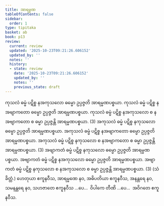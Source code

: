 ```yaml
---
title: အာရမ္မဏ
tableOfContents: false
sidebar:
  order: 1
type: tipitaka
basket: ab
book: p13
review:
  current: review
  updated: '2025-10-23T09:21:26.606152'
  updated_by: ''
  notes: ''
  history:
  - state: review
    date: '2025-10-23T09:21:26.606152'
    updated_by: ''
    notes: ''
    previous_state: draft
---
```



<ReviewStatus review={frontmatter.review} showDetails={true} />

<HypothesisAnnotation frontmatter={frontmatter} />

<DynamicBreadcrumb />

<Division number="5" book="p13" e="ch" v="40" p="174">

<Paragraph number="7" book="p13">
ကုသလံ ဓမ္မံ ပဋိစ္စ နအကုသလော ဓမ္မော ဥပ္ပဇ္ဇတိ အာရမ္မဏပစ္စယာ. ကုသလံ ဓမ္မံ ပဋိစ္စ နအဗျာကတော ဓမ္မော ဥပ္ပဇ္ဇတိ အာရမ္မဏပစ္စယာ. ကုသလံ ဓမ္မံ ပဋိစ္စ နအကုသလော စ နအဗျာကတော စ ဓမ္မာ ဥပ္ပဇ္ဇန္တိ အာရမ္မဏပစ္စယာ. (3)
</Paragraph>

<Paragraph number="8" book="p13">
အကုသလံ ဓမ္မံ ပဋိစ္စ နကုသလော ဓမ္မော ဥပ္ပဇ္ဇတိ အာရမ္မဏပစ္စယာ. အကုသလံ ဓမ္မံ ပဋိစ္စ နအဗျာကတော ဓမ္မော ဥပ္ပဇ္ဇတိ အာရမ္မဏပစ္စယာ. အကုသလံ ဓမ္မံ ပဋိစ္စ နကုသလော စ နအဗျာကတော စ ဓမ္မာ ဥပ္ပဇ္ဇန္တိ အာရမ္မဏပစ္စယာ. (3)
</Paragraph>

<Paragraph number="9" book="p13">
အဗျာကတံ ဓမ္မံ ပဋိစ္စ နကုသလော ဓမ္မော ဥပ္ပဇ္ဇတိ အာရမ္မဏပစ္စယာ. အဗျာကတံ ဓမ္မံ ပဋိစ္စ နအကုသလော ဓမ္မော ဥပ္ပဇ္ဇတိ အာရမ္မဏပစ္စယာ. အဗျာကတံ ဓမ္မံ ပဋိစ္စ နကုသလော စ နအကုသလော စ ဓမ္မာ ဥပ္ပဇ္ဇန္တိ အာရမ္မဏပစ္စယာ. (3) (သံခိတ္တံ.)
</Paragraph>

<Paragraph number="10" book="p13">
ဟေတုယာ ဧကူနဝီသ, အာရမ္မဏေ နဝ, အဓိပတိယာ ဧကူနဝီသ, အနန္တရေ နဝ, သမနန္တရေ နဝ, သဟဇာတေ ဧကူနဝီသ …ပေ…  ဝိပါကေ တီဏိ …ပေ…  အဝိဂတေ ဧကူနဝီသ.
</Paragraph>
</Division>